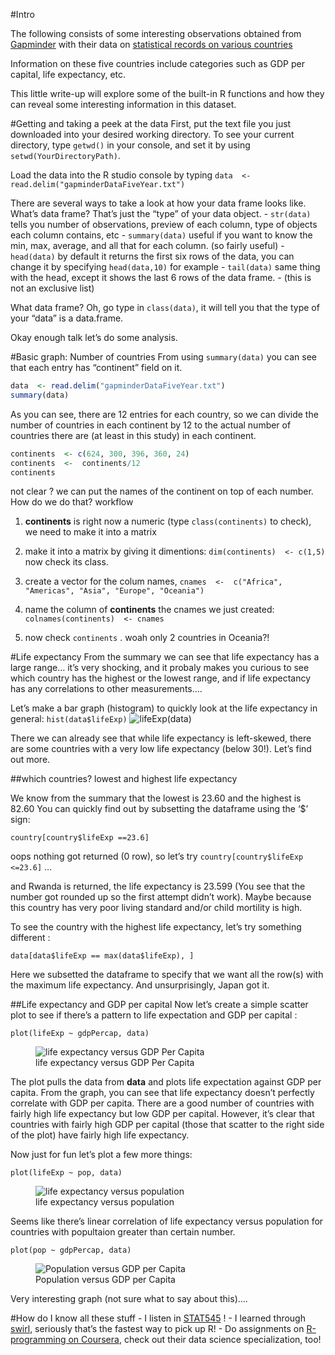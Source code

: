 
#Intro

The following consists of some interesting observations obtained from 
[Gapminder](http://www.gapminder.org/) with their data on [statistical records 
on various countries](http://www.stat.ubc.ca/~jenny/notOcto/STAT545A/examples/gapminder/data/gapminderDataFiveYear.txt)

Information on these five countries include categories such as GDP per capital, life expectancy, etc. 

This little write-up will explore some of the built-in R functions and how they can reveal some interesting information in this dataset. 


#Getting and taking a peek at the data
First, put the text file you just downloaded into your desired working directory. To see your current directory, type `getwd()` in your console, and set it by using `setwd(YourDirectoryPath)`. 

Load the data into the R studio console by typing `data  <- read.delim("gapminderDataFiveYear.txt")`

There are several ways to take a look at how your data frame looks like. What's data frame? That's just the "type" of your data object. 
- `str(data)` tells you number of observations, preview of each column, type of objects each column contains, etc
- `summary(data)` useful if you want to know the min, max, average, and all that for each column. (so fairly useful)
- `head(data)` by default it returns the first six rows of the data, you can change it by specifying `head(data,10)` for example
- `tail(data)` same thing with the head, except it shows the last 6 rows of the data frame. 
- (this is not an exclusive list)

What data frame? Oh, go type in `class(data)`, it will tell you that the type of your "data" is a data.frame. 

Okay enough talk let's do some analysis. 

#Basic graph: Number of countries 
From using `summary(data)` you can see that each entry has "continent" field on it. 
```r
data  <- read.delim("gapminderDataFiveYear.txt")
summary(data)
```




As you can see, there are 12 entries for each country, so we can divide the number of countries in each continent by 12 to the actual number of countries there are (at least in this study) in each continent. 
```r
continents  <- c(624, 300, 396, 360, 24)
continents  <-  continents/12
continents
```

not clear ? we can put the names of the continent on top of each number. How do we do that? workflow

1. __continents__ is right now a numeric (type `class(continents)` to check), we need to make it into a matrix 

2. make it into a matrix by giving it dimentions: `dim(continents)  <- c(1,5)` now check its class. 

3. create a vector for the colum names, `cnames  <-  c("Africa", "Americas", "Asia", "Europe", "Oceania")`

4. name the column of __continents__ the cnames we just created: `colnames(continents)  <- cnames`

5. now check `continents` . woah only 2 countries in Oceania?!  

#Life expectancy 
From the summary we can see that life expectancy has a large range... it's very shocking, and it probaly makes you curious to see which country has the highest or the lowest range, and if life expectancy has any correlations to other measurements.... 

Let's make a bar graph (histogram) to quickly look at the life expectancy in general: 
`hist(data$lifeExp)` 
![lifeExp(data)](./images_gapminder/lifeExp_histo.jpeg)


There we can already see that while life expectancy is left-skewed, there are some countries with a very low life expectancy (below 30!). Let's find out more. 

##which countries? lowest and highest life expectancy 

We know from the summary that the lowest is 23.60 and the highest is 82.60
You can quickly find out by subsetting the dataframe using the '$' sign: 

`country[country$lifeExp ==23.6]` 

oops nothing got returned (0 row), so let's try `country[country$lifeExp <=23.6]` ... 

and Rwanda is returned, the life expectancy is 23.599 (You see that the number got rounded up so the first attempt didn't work). Maybe because this country has very poor living standard and/or child mortility is high. 

To see the country with the highest life expectancy, let's try something different : 

`data[data$lifeExp == max(data$lifeExp), ]` 

Here we subsetted the dataframe to specify that we want all the row(s) with the maximum life expectancy. And unsurprisingly, Japan got it. 

##Life expectancy and GDP per capital
Now let's create a simple scatter plot to see if there's a pattern to life expectation and GDP per capital : 

`plot(lifeExp ~ gdpPercap, data)`  

![life expectancy versus GDP Per Capita](./images_gapminder/lifeExp_gdpPercap.jpeg)

The plot pulls the data from __data__ and plots life expectation against GDP per capita. From the graph, you can see that life expectancy doesn't perfectly correlate with GDP per capita. There are a good number of countries with fairly high life expectancy but low GDP per capital. However, it's clear that countries with fairly high GDP per capital (those that scatter to the right side of the plot) have fairly high life expectancy. 

Now just for fun let's plot a few more things: 

`plot(lifeExp ~ pop, data)`

![life expectancy versus population](./images_gapminder/lifeExp_pop.jpeg)

Seems like there's linear correlation of life expectancy versus population for countries with popultaion greater than certain number. 


`plot(pop ~ gdpPercap, data)`

![Population versus GDP per Capita](./images_gapminder/pop_gdpPercap.jpeg)

Very interesting graph (not sure what to say about this).... 


#How do I know all these stuff 
- I listen in [STAT545](http://stat545-ubc.github.io/index.html) ! 
- I learned through [swirl](http://swirlstats.com/students.html), seriously that's the fastest way to pick up R! 
- Do assignments on [R-programming on Coursera](https://www.coursera.org/course/rprog), check out their data science specialization, too! 

